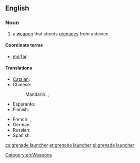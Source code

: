 ==English==
{{wikipedia}}

===Noun===
{{en-noun|head=[[grenade]] [[launcher]]}}

# a [[weapon]] that shoots [[grenades]] from a device

====Coordinate terms====
* [[mortar]]

====Translations====
{{trans-top|weapon that shoots grenades}}
* [[Catalan]]: {{t-|ca|llançagranades|m}}
* Chinese:
*: Mandarin: {{t|zh|榴彈發射器|sc=Hani}}, {{t|zh|榴弹发射器|tr=liúdàn fāshèqì|sc=Hani}}
* Esperanto: {{t-|eo|grenadĵetilo}}
* Finnish: {{t-|fi|kranaattiampumalaite}}
{{trans-mid}}
* French: {{t+|fr|lance-grenade|m}}, {{t+|fr|lance-grenades|m}}
* German: {{t+|de|Granatwerfer|m}}
* Russian: {{t+|ru|гранатомёт|m|tr=granatomjót}}
* Spanish: {{t-|es|lanzagranadas|m}}
{{trans-bottom}}

[[Category:en:Weapons]]

[[cs:grenade launcher]]
[[et:grenade launcher]]
[[pl:grenade launcher]]